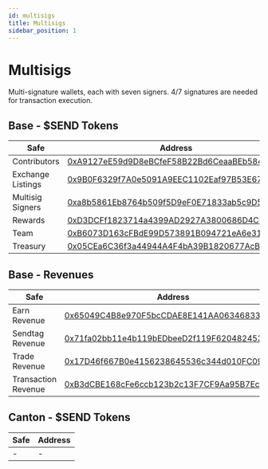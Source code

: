 ```yaml
---
id: multisigs
title: Multisigs
sidebar_position: 1
---
```


# Multisigs

Multi-signature wallets, each with seven signers. 4/7 signatures are needed for transaction execution.

## Base - $SEND Tokens

| Safe | Address |
|------|---------|
| Contributors | <a href="https://basescan.org/address/0xA9127eE59d9D8eBCfeF58B22Bd6CeaaBEb584A3C" className="multisig-token-link" target="_blank">0xA9127eE59d9D8eBCfeF58B22Bd6CeaaBEb584A3C</a> |
| Exchange Listings | <a href="https://basescan.org/address/0x9B0F6329f7A0e5091A9EEC1102Eaf97B53E67447" className="multisig-token-link" target="_blank">0x9B0F6329f7A0e5091A9EEC1102Eaf97B53E67447</a> |
| Multisig Signers | <a href="https://basescan.org/address/0xa8b5861Eb8764b509f5D9eF0E71833ab5c9D547D" className="multisig-token-link" target="_blank">0xa8b5861Eb8764b509f5D9eF0E71833ab5c9D547D</a> |
| Rewards | <a href="https://basescan.org/address/0xD3DCFf1823714a4399AD2927A3800686D4CEB53A" className="multisig-token-link" target="_blank">0xD3DCFf1823714a4399AD2927A3800686D4CEB53A</a> |
| Team | <a href="https://basescan.org/address/0xB6073D163cFBdE99D573891B094721eA6e319b57" className="multisig-token-link" target="_blank">0xB6073D163cFBdE99D573891B094721eA6e319b57</a> |
| Treasury | <a href="https://basescan.org/address/0x05CEa6C36f3a44944A4F4bA39B1820677AcB97EE" className="multisig-token-link" target="_blank">0x05CEa6C36f3a44944A4F4bA39B1820677AcB97EE</a> |


## Base - Revenues

| Safe | Address |
|------|---------|
| Earn Revenue | <a href="https://basescan.org/address/0x65049C4B8e970F5bcCDAE8E141AA06346833CeC4" className="multisig-revenue-link" target="_blank">0x65049C4B8e970F5bcCDAE8E141AA06346833CeC4</a> |
| Sendtag Revenue | <a href="https://basescan.org/address/0x71fa02bb11e4b119bEDbeeD2f119F62048245301" className="multisig-revenue-link" target="_blank">0x71fa02bb11e4b119bEDbeeD2f119F62048245301</a> |
| Trade Revenue | <a href="https://basescan.org/address/0x17D46f667B0e4156238645536c344d010FC099d7" className="multisig-revenue-link" target="_blank">0x17D46f667B0e4156238645536c344d010FC099d7</a> |
| Transaction Revenue | <a href="https://basescan.org/address/0xB3dCBE168cFe6ccb123b2c13F7CF9Aa95B7Ec5aE" className="multisig-revenue-link" target="_blank">0xB3dCBE168cFe6ccb123b2c13F7CF9Aa95B7Ec5aE</a> |


## Canton - $SEND Tokens

| Safe | Address |
|------|---------|
| - | - |
